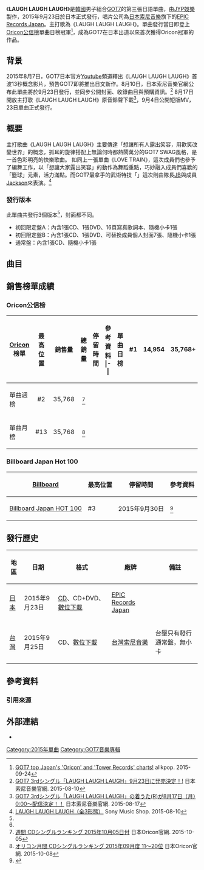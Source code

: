 {{Infobox single
|Name          = LAUGH LAUGH LAUGH
|Cover         = GOT7_LAUGH_LAUGH_LAUGH.jpg
|Border        = yes
|Caption       = 初回限定盤B封面
|Artist        = [[GOT7|GOT7]]
|Album         = [[翻天↑覆地|翻天↑覆地]]
|Released      = 2015年9月23日
|Format        = [[CD|CD]]、[[數位音樂下載|數位下載]]
|B-side        = BE MY GIRL
|Recorded      = 2015年
|Genre         = [[日語流行音樂|日語流行音樂]]
|Length        = 13:33
|Producer      = [[朴軫永|朴軫永]] "The Asian Soul"
|Label         = [[EPIC_Records_Japan|EPIC Records Japan]]
|Chronology    = [[GOT7|GOT7]]日語單曲
|Last single   = [[LOVE_TRAIN|LOVE TRAIN]]<br> （2015年）
|This single   = '''LAUGH LAUGH LAUGH'''<br>（2015年）
|Next single   = [[My_Swagger|MY SWAGGER]]<br>（2017年）
{{Singles
| Name           = LAUGH LAUGH LAUGH
| Type           = single
| Single 1       = LAUGH LAUGH LAUGH
| Single 1 date  = {{Start date|2015|9|23}}
| Single 2       = BE MY GIRL
| Single 2 date  = {{Start date|2015|9|23}}}}
{{External music video|Type=single|{{YouTube|QnttrgiMYHg|LAUGH LAUGH LAUGH}}}}
}}
《'''LAUGH LAUGH LAUGH'''》是[[韓國|韓國]]男子組合[[GOT7|GOT7]]的第三張日語單曲，由[[JYP娛樂|JYP娛樂]]製作，2015年9月23日於日本正式發行，唱片公司為[[日本索尼音樂|日本索尼音樂]]旗下的[[EPIC_Records_Japan|EPIC Records Japan]]。主打歌為《LAUGH LAUGH LAUGH》。單曲發行當日即登上[[Oricon公信榜|Oricon公信榜]]單曲日榜冠軍<ref name="oricon">[http://www.allkpop.com/article/2015/09/got7-top-japans-oricon-and-tower-records-charts GOT7 top Japan's 'Oricon' and 'Tower Records' charts!] {{Wayback|url=http://www.allkpop.com/article/2015/09/got7-top-japans-oricon-and-tower-records-charts |date=20190622165029 }} allkpop. 2015-09-24{{en}}</ref>，成為GOT7在日本出道以來首次獲得Oricon冠軍的作品。

==背景==
2015年8月7日，GOT7日本官方[[Youtube|Youtube]]頻道釋出《LAUGH LAUGH LAUGH》首波13秒概念影片，預告GOT7即將推出日文新作。8月10日，日本索尼音樂官網公布此單曲將於9月23日發行，並同步公開封面、收錄曲目與預購資訊。<ref name="laugh">[http://www.sonymusic.co.jp/Music/Info/got7/information/archive/?457448 GOT7 3rdシングル「LAUGH LAUGH LAUGH」9月23日に発売決定！!] {{Wayback|url=http://www.sonymusic.co.jp/Music/Info/got7/information/archive/?457448 |date=20210102170727 }} 日本索尼音樂官網. 2015-08-10{{ja}}</ref> 8月17日開放主打歌《LAUGH LAUGH LAUGH》原音鈴聲下載<ref>[http://www.sonymusic.co.jp/Music/Info/got7/information/archive/?457707 GOT7 3rdシングル「LAUGH LAUGH LAUGH」の着うた(R)が8月17日（月）0:00～配信決定！！] {{Wayback|url=http://www.sonymusic.co.jp/Music/Info/got7/information/archive/?457707 |date=20190604112932 }} 日本索尼音樂官網. 2015-08-17{{ja}}</ref>，9月4日公開短版MV，23日單曲正式發行。

==概要==
主打歌曲《LAUGH LAUGH LAUGH》主要傳達「想讓所有人露出笑容，用歡笑改變世界」的概念，抓耳的旋律搭配上無論何時都熱鬧萬分的GOT7 SWAG風格，是一首色彩明亮的快樂歌曲。
如同上一張單曲《LOVE TRAIN》，這次成員們也參予了編舞工作，以「想讓大家露出笑容」的動作為舞蹈重點，巧妙融入成員們喜歡的「籃球」元素，活力滿點。而GOT7最拿手的武術特技「{{link-en|martial arts tricking|Tricking (martial arts)}}」這次則由隊長[[林在範|JB]]與成員[[王嘉爾|Jackson]]來表演。<ref>[http://www.sonymusicshop.jp/m/item/itemShw.php?site=S&ima=3739&cd=ESCL000004527 LAUGH LAUGH LAUGH（全3形態）] {{Wayback|url=http://www.sonymusicshop.jp/m/item/itemShw.php?site=S&ima=3739&cd=ESCL000004527 |date=20190829162052 }} Sony Music Shop. 2015-08-10{{ja}}</ref>
===發行版本===
此單曲共發行3個版本<ref name="laugh"/>，封面都不同。
*初回限定盤A：內含1張CD、1張DVD、16頁寫真歌詞本、隨機小卡1張
*初回限定盤B：內含1張CD、1張DVD、可替換成員個人封面7張、隨機小卡1張
*通常盤：內含1張CD、隨機小卡1張

==曲目==
{{tracklist
| total_length    = 13:33

| title1          = '''LAUGH LAUGH LAUGH'''
| music1          = IE MON<br>DX ISHII<br>Kdai
| lyrics1         = IE MON<br>DX ISHII<br>Kdai
| arranger1       = DX ISHII
| producer1       = 
| length1         = 3:32

| title2          = BE MY GIRL
| music2          = Raphael
| lyrics2         = Raphael<br>Yuhki Shirai
| arranger2       = Raphael
| producer2       = 
| length2         = 3:16

| title3          = LAUGH LAUGH LAUGH
| note3           = Instrumental
| music3          = IE MON<br>DX ISHII<br>Kdai
| lyrics3         = 
| arranger3       = DX ISHII
| producer3       = 
| length3         = 3:32

| title4          = BE MY GIRL
| note4           = Instrumental
| music4          = Raphael
| lyrics4         = 
| arranger4       = Raphael
| producer4       = 
| length4         = 3:13

}}
{{tracklist
| collapsed       = yes
| headline        = DVD - 初回限定盤A：
| title1          = LAUGH LAUGH LAUGH[[音樂錄影帶|音樂錄影帶]]
| note1           = 原版
| title2          = LAUGH LAUGH LAUGH音樂錄影帶製作花絮
| note2           = 

}}
{{tracklist
| collapsed       = yes
| headline        = DVD - 初回限定盤B： 
| title1          = LAUGH LAUGH LAUGH音樂錄影帶
| note1           = 舞蹈版
| title2          = LAUGH LAUGH LAUGH練習室影片
| note2           = 正面版
| title3          = LAUGH LAUGH LAUGH練習室影片
| note3           = 特寫版
}}

==銷售榜單成績==
===Oricon公信榜===
{| class="wikitable" style="width:700px;"
|-
! style="text-align:center;"|[[Oricon|Oricon]]榜單
! style="text-align:center;"|最高位置
! style="text-align:center;"|銷售量
! style="text-align:center;"|總銷量
! style="text-align:center;"|停留時間
! style="text-align:center;"|參考資料
|-|
! align="left" |單曲日榜
| style="text-align:center;"|#1
| style="text-align:center;" | 14,954
| style="text-align:center;" rowspan="3"| 35,768+
| style="text-align:center;" rowspan="3"| 2週
| style="text-align:center;" |<ref name="oricon" />
|-
! align="left" |單曲週榜
| style="text-align:center;"|#2
| style="text-align:center;" | 35,768
| style="text-align:center;" |<ref>[http://www.oricon.co.jp/rank/js/w/2015-10-05/ 週間 CDシングルランキング 2015年10月05日付] {{Wayback|url=http://www.oricon.co.jp/rank/js/w/2015-10-05/ |date=20151001061823 }} 日本Oricon官網. 2015-10-05{{ja}}</ref>
|-
! align="left" |單曲月榜
| style="text-align:center;"|#13
| style="text-align:center;" | 35,768
| style="text-align:center;" |<ref>[http://www.oricon.co.jp/rank/js/m/2015-09/p/2/ オリコン月間 CDシングルランキング 2015年09月度 11～20位] {{Wayback|url=http://www.oricon.co.jp/rank/js/m/2015-09/p/2/ |date=20151021061506 }} 日本Oricon官網. 2015-10-08{{ja}}</ref>
|}

=== Billboard Japan Hot 100 ===
{| class="wikitable" style="text-align:center;"
![[告示牌_(雜誌)|Billboard]]
!最高位置
!停留時間
!參考資料
|-
![[日本公告牌|Billboard Japan HOT 100]]
|#3
|2015年9月30日
|<ref>{{Cite web|url=https://www.billboard-japan.com/charts/detail?a=hot100&year=2015&month=10&day=05|title=Billboard Japan HOT 100 2015/09/30 公開|accessdate=2022-03-26|publisher=billboard|language=ja|archive-date=2015-11-17|archive-url=https://web.archive.org/web/20151117083437/https://www.billboard-japan.com/charts/detail?a=hot100&year=2015&month=10&day=05|dead-url=no}}</ref>
|}

==發行歷史==
{| class="wikitable plainrowheaders"
|-
! scope="col"| 地區 !! 日期 !! 格式 !! 廠牌 !! 備註
|-
! scope="row" rowspan="1"| [[日本|日本]]
| 2015年9月23日
| [[CD|CD]]、CD+DVD、[[數位音樂下載|數位下載]]
| [[EPIC_Records_Japan|EPIC Records Japan]]
|
|-
! scope="row" rowspan="1"| [[台灣|台灣]]
| 2015年9月25日
| CD、[[數位音樂下載|數位下載]]
| [[台灣索尼音樂|台灣索尼音樂]]
| 台壓只有發行通常盤，無小卡
|}

==參考資料==

===引用來源===
{{reflist}}
==外部連結==
* {{YouTube|id = cdubcU01HKk|title = GOT7 『LAUGH LAUGH LAUGH』預告}}
{{GOT7}}
[[Category:2015年單曲|Category:2015年單曲]]
[[Category:GOT7音樂專輯|Category:GOT7音樂專輯]]